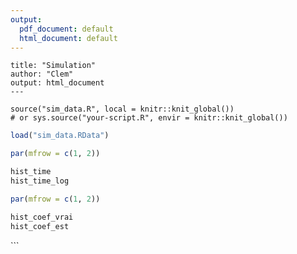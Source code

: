 ---
output:
  pdf_document: default
  html_document: default
---
```{---}
title: "Simulation"
author: "Clem"
output: html_document
---

source("sim_data.R", local = knitr::knit_global())
# or sys.source("your-script.R", envir = knitr::knit_global())
```

```{r, echo=FALSE}
load("sim_data.RData")
```

```{r}
par(mfrow = c(1, 2))

hist_time
hist_time_log
```

```{r}
par(mfrow = c(1, 2))

hist_coef_vrai
hist_coef_est
```


```

